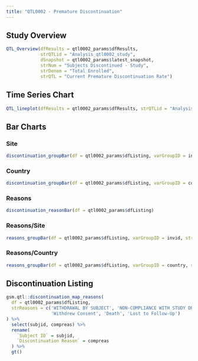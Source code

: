 ```yaml
---
title: "QTL0002 - Premature Discontinuation"
---
```

## Study Overview
```r
QTL_Overview(dfResults = qtl0002_params$dfResults,
             strQTLid = "Analysis_qtl0002_study",
             dSnapshot = qtl0002_params$latest_snapshot,
             strNum = "Subjects Discontinued - Study",
             strDenom = "Total Enrolled", 
             strQTL = "Current Premature Discontinuation Rate")
```

## Time Series Chart
```r
QTL_lineplot(dfResults = qtl0002_params$dfResults, strQTLid = "Analysis_qtl0002_study", strQTL = "Premature Discontinuation Rate")
```

## Bar Charts {.tabset .tabset-pills}

### Site
```r
discontinuation_groupBar(df = qtl0002_params$dfListing, varGroupID = invid, strGroupLabel = "Site")
```

### Country
```r
discontinuation_groupBar(df = qtl0002_params$dfListing, varGroupID = country, strGroupLabel = "Country")
```

### Reasons
```r
discontinuation_reasonBar(df = qtl0002_params$dfListing)
```

### Reasons/Site
```r
reasons_groupBar(df = qtl0002_params$dfListing, varGroupID = invid, strGroupLabel = "Site")
```

### Reasons/Country
```r
reasons_groupBar(df = qtl0002_params$dfListing, varGroupID = country, strGroupLabel = "Country")
```

## Discontinuation Listing
```r
gsm.qtl::discontinuation_map_reasons(
  df = qtl0002_params$dfListing,
  strReasons = c('WITHDRAWAL BY SUBJECT', 'NON-COMPLIANCE WITH STUDY DRUG', 'PROTOCOL VIOLATION', 'PHYSICIAN DECISION',
                 'Withdrew Consent', 'Death', 'Lost to Follow-Up')
) %>% 
  select(subjid, compreas) %>% 
  rename(
    `Subject ID` = subjid,
    `Discontinuation Reason` = compreas
  ) %>% 
  gt()
```
